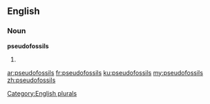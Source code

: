 ==English==

===Noun===
'''pseudofossils'''

# {{plural of|[[pseudofossil]]}}

[[Category:English plurals]]

[[ar:pseudofossils]]
[[fr:pseudofossils]]
[[ku:pseudofossils]]
[[my:pseudofossils]]
[[zh:pseudofossils]]